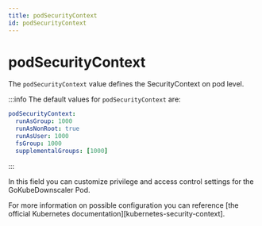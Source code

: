 ```yaml
---
title: podSecurityContext
id: podSecurityContext
---
```


# podSecurityContext

The `podSecurityContext` value defines the SecurityContext on pod level.

:::info
The default values for `podSecurityContext` are:

```yaml
podSecurityContext:
  runAsGroup: 1000
  runAsNonRoot: true
  runAsUser: 1000
  fsGroup: 1000
  supplementalGroups: [1000]
```

:::

In this field you can customize privilege and access control settings for the GoKubeDownscaler Pod.

For more information on possible configuration you can reference [the official Kubernetes documentation][kubernetes-security-context].
